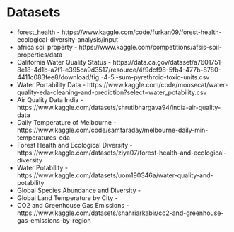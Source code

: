# Datasets

- forest_health - https://www.kaggle.com/code/furkan09/forest-health-ecological-diversity-analysis/input
- africa soil property - https://www.kaggle.com/competitions/afsis-soil-properties/data
- California Water Quality Status - https://data.ca.gov/dataset/a7601751-8e18-4d1b-a7f1-e395ca9d3517/resource/4f9dcf98-5fb4-477b-8780-4411c083fee8/download/fig.-4-5.-sum-pyrethroid-toxic-units.csv
- Water Portability Data - https://www.kaggle.com/code/moosecat/water-quality-eda-cleaning-and-prediction?select=water_potability.csv
- Air Quality Data India - https://www.kaggle.com/datasets/shrutibhargava94/india-air-quality-data
- Daily Temperature of Melbourne - https://www.kaggle.com/code/samfaraday/melbourne-daily-min-temperatures-eda
- Forest Health and Ecological Diversity - https://www.kaggle.com/datasets/ziya07/forest-health-and-ecological-diversity
- Water Potability - https://www.kaggle.com/datasets/uom190346a/water-quality-and-potability
- Global Species Abundance and Diversity - 
- Global Land Temperature by City - 
- CO2 and Greenhouse Gas Emissions - https://www.kaggle.com/datasets/shahriarkabir/co2-and-greenhouse-gas-emissions-by-region